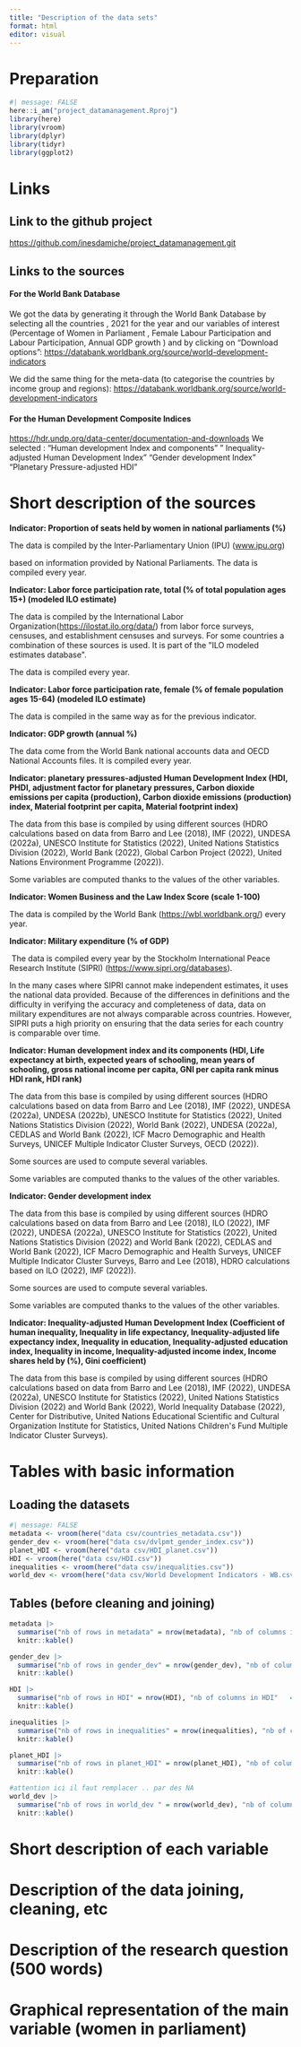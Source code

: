 ```yaml
---
title: "Description of the data sets"
format: html
editor: visual
---
```


# Preparation

```r
#| message: FALSE
here::i_am("project_datamanagement.Rproj")
library(here)
library(vroom) 
library(dplyr)
library(tidyr)
library(ggplot2)
```

# Links

## Link to the github project

<https://github.com/inesdamiche/project_datamanagement.git>

## Links to the sources

#### For the World Bank Database

We got the data by generating it through the World Bank Database by selecting all the countries , 2021 for the year and our variables of interest (Percentage of Women in Parliament , Female Labour Participation and Labour Participation, Annual GDP growth ) and by clicking on "Download options": <https://databank.worldbank.org/source/world-development-indicators>

We did the same thing for the meta-data (to categorise the countries by income group and regions): <https://databank.worldbank.org/source/world-development-indicators>

#### For the Human Development Composite Indices

<https://hdr.undp.org/data-center/documentation-and-downloads> We selected : "Human development Index and components" " Inequality-adjusted Human Development Index" "Gender development Index" "Planetary Pressure-adjusted HDI"

# Short description of the sources

**Indicator: Proportion of seats held by women in national parliaments (%)**

The data is compiled by the Inter-Parliamentary Union (IPU) ([www.ipu.org](http://www.ipu.org))

based on information provided by National Parliaments. The data is compiled every year.

**Indicator: Labor force participation rate, total (% of total population ages 15+) (modeled ILO estimate)**

The data is compiled by the International Labor Organization(<https://ilostat.ilo.org/data/>) from labor force surveys, censuses, and establishment censuses and surveys. For some countries a combination of these sources is used. It is part of the \"ILO modeled estimates database\".

The data is compiled every year.

**Indicator: Labor force participation rate, female (% of female population ages 15-64) (modeled ILO estimate)**

The data is compiled in the same way as for the previous indicator.

**Indicator: GDP growth (annual %)**

The data come from the World Bank national accounts data and OECD National Accounts files. It is compiled every year.

**Indicator: planetary pressures-adjusted Human Development Index (HDI, PHDI, adjustment factor for planetary pressures, Carbon dioxide emissions per capita (production), Carbon dioxide emissions (production) index, Material footprint per capita, Material footprint index)**

The data from this base is compiled by using different sources (HDRO calculations based on data from Barro and Lee (2018), IMF (2022), UNDESA (2022a), UNESCO Institute for Statistics (2022), United Nations Statistics Division (2022), World Bank (2022), Global Carbon Project (2022), United Nations Environment Programme (2022)).

Some variables are computed thanks to the values of the other variables.

**Indicator: Women Business and the Law Index Score (scale 1-100)**

The data is compiled by the World Bank (<https://wbl.worldbank.org/>) every year.

**Indicator: Military expenditure (% of GDP)**

 The data is compiled every year by the Stockholm International Peace Research Institute (SIPRI) (<https://www.sipri.org/databases>).  

In the many cases where SIPRI cannot make independent estimates, it uses the national data provided. Because of the differences in definitions and the difficulty in verifying the accuracy and completeness of data, data on military expenditures are not always comparable across countries. However, SIPRI puts a high priority on ensuring that the data series for each country is comparable over time.

**Indicator: Human development index and its components (HDI, Life expectancy at birth, expected years of schooling, mean years of schooling, gross national income per capita, GNI per capita rank minus HDI rank, HDI rank)**

The data from this base is compiled by using different sources (HDRO calculations based on data from Barro and Lee (2018), IMF (2022), UNDESA (2022a), UNDESA (2022b), UNESCO Institute for Statistics (2022), United Nations Statistics Division (2022), World Bank (2022), UNDESA (2022a), CEDLAS and World Bank (2022), ICF Macro Demographic and Health Surveys, UNICEF Multiple Indicator Cluster Surveys, OECD (2022)).

Some sources are used to compute several variables.

Some variables are computed thanks to the values of the other variables.

**Indicator: Gender development index**

The data from this base is compiled by using different sources (HDRO calculations based on data from Barro and Lee (2018), ILO (2022), IMF (2022), UNDESA (2022a), UNESCO Institute for Statistics (2022), United Nations Statistics Division (2022) and World Bank (2022), CEDLAS and World Bank (2022), ICF Macro Demographic and Health Surveys, UNICEF Multiple Indicator Cluster Surveys, Barro and Lee (2018), HDRO calculations based on ILO (2022), IMF (2022)).

Some sources are used to compute several variables.

Some variables are computed thanks to the values of the other variables.

**Indicator: Inequality-adjusted Human Development Index (Coefficient of human inequality, Inequality in life expectancy, Inequality-adjusted life expectancy index, Inequality in education, Inequality-adjusted education index, Inequality in income, Inequality-adjusted income index, Income shares held by (%), Gini coefficient)**

The data from this base is compiled by using different sources (HDRO calculations based on data from Barro and Lee (2018), IMF (2022), UNDESA (2022a), UNESCO Institute for Statistics (2022), United Nations Statistics Division (2022) and World Bank (2022), World Inequality Database (2022), Center for Distributive, United Nations Educational Scientific and Cultural Organization Institute for Statistics, United Nations Children\'s Fund Multiple Indicator Cluster Surveys).

# Tables with basic information

## Loading the datasets

```r
#| message: FALSE
metadata <- vroom(here("data csv/countries_metadata.csv")) 
gender_dev <- vroom(here("data csv/dvlpmt_gender_index.csv"))
planet_HDI <- vroom(here("data csv/HDI_planet.csv"))
HDI <- vroom(here("data csv/HDI.csv"))
inequalities <- vroom(here("data csv/inequalities.csv"))
world_dev <- vroom(here("data csv/World Development Indicators - WB.csv"))
```

## Tables (before cleaning and joining)

```r
metadata |> 
  summarise("nb of rows in metadata" = nrow(metadata), "nb of columns in metadata"   = ncol(metadata))|>
  knitr::kable() 

gender_dev |> 
  summarise("nb of rows in gender_dev" = nrow(gender_dev), "nb of columns in metadata"   = ncol(gender_dev))|>
  knitr::kable()

HDI |> 
  summarise("nb of rows in HDI" = nrow(HDI), "nb of columns in HDI"   = ncol(HDI))|>
  knitr::kable()

inequalities |> 
  summarise("nb of rows in inequalities" = nrow(inequalities), "nb of columns in inequalities" = ncol(inequalities))|>
  knitr::kable()

planet_HDI |> 
  summarise("nb of rows in planet_HDI" = nrow(planet_HDI), "nb of columns in planet_HDI" = ncol(planet_HDI))|>
  knitr::kable()

#attention ici il faut remplacer .. par des NA 
world_dev |> 
  summarise("nb of rows in world_dev " = nrow(world_dev), "nb of columns in world_dev" = ncol(world_dev))|>
  knitr::kable()

```

# Short description of each variable

# Description of the data joining, cleaning, etc

# Description of the research question (500 words)

# Graphical representation of the main variable (women in parliament)
